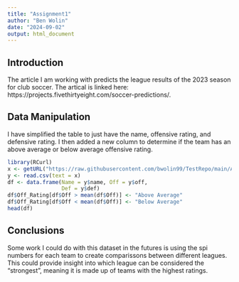```yaml
---
title: "Assignment1"
author: "Ben Wolin"
date: "2024-09-02"
output: html_document
---
```


## Introduction
The article I am working with predicts the league results of the 2023 season for club soccer. The artical is linked here: https://projects.fivethirtyeight.com/soccer-predictions/.



## Data Manipulation
I have simplified the table to just have the name, offensive rating, and defensive rating. I then added a new column to determine if the team has an above average or below average offensive rating.

```r
library(RCurl) 
x <- getURL("https://raw.githubusercontent.com/bwolin99/TestRepo/main/Assignment1/spi_global_rankings.csv")
y <- read.csv(text = x)
df <- data.frame(Name = y$name, Off = y$off, 
                 Def = y$def)
df$Off_Rating[df$Off > mean(df$Off)] <- "Above Average"
df$Off_Rating[df$Off < mean(df$Off)] <- "Below Average"
head(df)
```

## Conclusions
Some work I could do with this dataset in the futures is using the spi numbers for each team to create comparissons between different leagues. This could provide insight into which league can be considered the "strongest", meaning it is made up of teams with the highest ratings.


